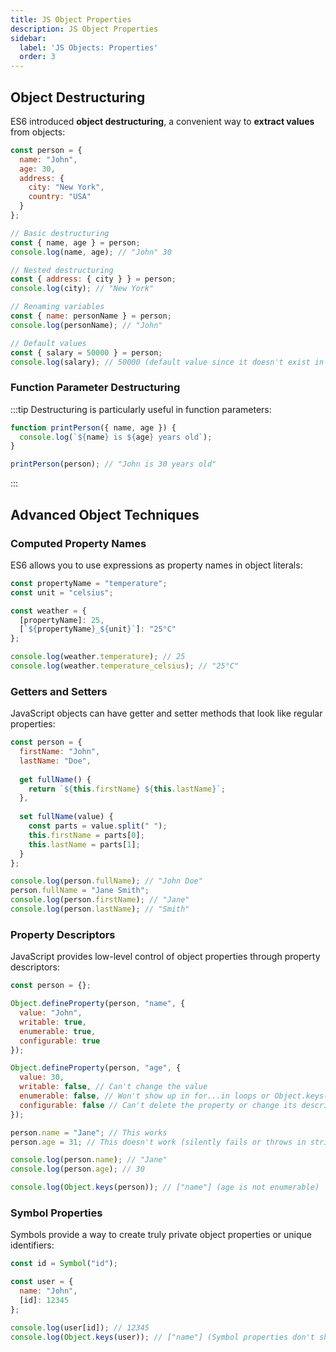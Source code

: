 ```yaml
---
title: JS Object Properties
description: JS Object Properties
sidebar:
  label: 'JS Objects: Properties'
  order: 3  
---
```


## Object Destructuring

ES6 introduced **object destructuring**, a convenient way to **extract values** from objects:

```javascript
const person = {
  name: "John",
  age: 30,
  address: {
    city: "New York",
    country: "USA"
  }
};

// Basic destructuring
const { name, age } = person;
console.log(name, age); // "John" 30

// Nested destructuring
const { address: { city } } = person;
console.log(city); // "New York"

// Renaming variables
const { name: personName } = person;
console.log(personName); // "John"

// Default values
const { salary = 50000 } = person;
console.log(salary); // 50000 (default value since it doesn't exist in person)
```

### Function Parameter Destructuring

:::tip
Destructuring is particularly useful in function parameters:

```javascript
function printPerson({ name, age }) {
  console.log(`${name} is ${age} years old`);
}

printPerson(person); // "John is 30 years old"
```
:::

## Advanced Object Techniques

### Computed Property Names

ES6 allows you to use expressions as property names in object literals:

```javascript
const propertyName = "temperature";
const unit = "celsius";

const weather = {
  [propertyName]: 25,
  [`${propertyName}_${unit}`]: "25°C"
};

console.log(weather.temperature); // 25
console.log(weather.temperature_celsius); // "25°C"
```

### Getters and Setters

JavaScript objects can have getter and setter methods that look like regular properties:

```javascript
const person = {
  firstName: "John",
  lastName: "Doe",
  
  get fullName() {
    return `${this.firstName} ${this.lastName}`;
  },
  
  set fullName(value) {
    const parts = value.split(" ");
    this.firstName = parts[0];
    this.lastName = parts[1];
  }
};

console.log(person.fullName); // "John Doe"
person.fullName = "Jane Smith";
console.log(person.firstName); // "Jane"
console.log(person.lastName); // "Smith"
```

### Property Descriptors

JavaScript provides low-level control of object properties through property descriptors:

```javascript
const person = {};

Object.defineProperty(person, "name", {
  value: "John",
  writable: true,
  enumerable: true,
  configurable: true
});

Object.defineProperty(person, "age", {
  value: 30,
  writable: false, // Can't change the value
  enumerable: false, // Won't show up in for...in loops or Object.keys()
  configurable: false // Can't delete the property or change its descriptors
});

person.name = "Jane"; // This works
person.age = 31; // This doesn't work (silently fails or throws in strict mode)

console.log(person.name); // "Jane"
console.log(person.age); // 30

console.log(Object.keys(person)); // ["name"] (age is not enumerable)
```

### Symbol Properties

Symbols provide a way to create truly private object properties or unique identifiers:

```javascript
const id = Symbol("id");

const user = {
  name: "John",
  [id]: 12345
};

console.log(user[id]); // 12345
console.log(Object.keys(user)); // ["name"] (Symbol properties don't show up here)
```
